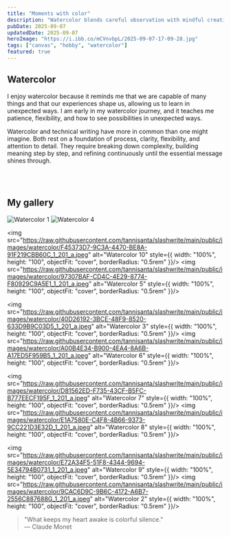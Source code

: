 ```yaml
---
title: "Moments with color"
description: "Watercolor blends careful observation with mindful creativity and skill."
pubDate: 2025-09-07
updatedDate: 2025-09-07
heroImage: "https://i.ibb.co/mCVnvbpL/2025-09-07-17-09-28.jpg"
tags: ["canvas", "hobby", "watercolor"]
featured: true
---
```


## Watercolor

<p>I enjoy watercolor because it reminds me that we are capable of many things and that our experiences shape us, allowing us to learn in unexpected ways. I am early in my watercolor journey, and it teaches me patience, flexibility, and how to see possibilities in unexpected ways.</p>

<p>Watercolor and technical writing have more in common than one might imagine. Both rest on a foundation of process, clarity, flexibility, and attention to detail. They require breaking down complexity, building meaning step by step, and refining continuously until the essential message shines through.</p>

<br></br>

## My gallery

<div style={{ display: "grid", gridTemplateColumns: "repeat(2, 1fr)", gap: "1rem", justifyItems: "start" }}>
  <img src="https://raw.githubusercontent.com/tannisanta/slashwrite/main/public/images/watercolor/4E6E8187-904B-49E5-A88A-64D188CA0236_1_201_a.jpeg" alt="Watercolor 1" style={{ width: "100%", height: "100", objectFit: "cover", borderRadius: "0.5rem" }}/>
  <img src="https://raw.githubusercontent.com/tannisanta/slashwrite/main/public/images/watercolor/379E93E4-25CC-4FC0-9881-4EC59DEAACE4_1_201_a.jpeg" alt="Watercolor 4" style={{ width: "100%", height: "100", objectFit: "cover", borderRadius: "0.5rem" }}/>

  <img src="https://raw.githubusercontent.com/tannisanta/slashwrite/main/public/images/watercolor/F45373D7-9C3A-4470-BE8A-91F219CBB60C_1_201_a.jpeg" alt="Watercolor 10" style={{ width: "100%", height: "100", objectFit: "cover", borderRadius: "0.5rem" }}/>
  <img src="https://raw.githubusercontent.com/tannisanta/slashwrite/main/public/images/watercolor/97307BAF-CD4C-4E29-8774-F80929C9A5E1_1_201_a.jpeg" alt="Watercolor 5" style={{ width: "100%", height: "100", objectFit: "cover", borderRadius: "0.5rem" }}/>

  <img src="https://raw.githubusercontent.com/tannisanta/slashwrite/main/public/images/watercolor/40D26192-3BCE-48F9-8520-633D9B9C03D5_1_201_a.jpeg" alt="Watercolor 3" style={{ width: "100%", height: "100", objectFit: "cover", borderRadius: "0.5rem" }}/>
  <img src="https://raw.githubusercontent.com/tannisanta/slashwrite/main/public/images/watercolor/A00B4E34-B900-4EA4-8A6B-A17ED5F959B5_1_201_a.jpeg" alt="Watercolor 6" style={{ width: "100%", height: "100", objectFit: "cover", borderRadius: "0.5rem" }}/>

  <img src="https://raw.githubusercontent.com/tannisanta/slashwrite/main/public/images/watercolor/D81562ED-F735-43CF-B5FC-B777EECF195F_1_201_a.jpeg" alt="Watercolor 7" style={{ width: "100%", height: "100", objectFit: "cover", borderRadius: "0.5rem" }}/>
  <img src="https://raw.githubusercontent.com/tannisanta/slashwrite/main/public/images/watercolor/E1A7580E-C4F8-4B66-9373-9CC221D3E32D_1_201_a.jpeg" alt="Watercolor 8" style={{ width: "100%", height: "100", objectFit: "cover", borderRadius: "0.5rem" }}/>

  <img src="https://raw.githubusercontent.com/tannisanta/slashwrite/main/public/images/watercolor/E72A34F5-51F8-4344-9694-5E34794B0731_1_201_a.jpeg" alt="Watercolor 9" style={{ width: "100%", height: "100", objectFit: "cover", borderRadius: "0.5rem" }}/>
  <img src="https://raw.githubusercontent.com/tannisanta/slashwrite/main/public/images/watercolor/9CAC6D9C-9B6C-4172-A6B7-2556C887688G_1_201_a.jpeg" alt="Watercolor 2" style={{ width: "100%", height: "100", objectFit: "cover", borderRadius: "0.5rem" }}/>
</div>

<blockquote class="bg-slate-50 dark:bg-slate-800" style={{ borderLeft: 'true', quotes: 'none', paddingLeft: '2', marginLeft: '0', borderRadius: '0.75rem'}}>
  "What keeps my heart awake is colorful silence."<br />
  — Claude Monet
</blockquote>